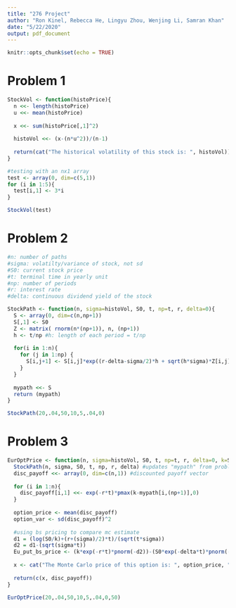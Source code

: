 ```yaml
---
title: "276 Project"
author: "Ron Kinel, Rebecca He, Lingyu Zhou, Wenjing Li, Samran Khan"
date: "5/22/2020"
output: pdf_document
---
```


```r
knitr::opts_chunk$set(echo = TRUE)
```


# Problem 1
```r
StockVol <- function(histoPrice){
  n <<- length(histoPrice)
  u <<- mean(histoPrice)
  
  x <<- sum(histoPrice[,1]^2)
  
  histoVol <<- (x-(n*u^2))/(n-1)
  
  return(cat("The historical volatility of this stock is: ", histoVol))
}

#testing with an nx1 array
test <- array(0, dim=c(5,1))
for (i in 1:5){
  test[i,1] <- 3*i
}

StockVol(test)
```


# Problem 2
```r
#n: number of paths
#sigma: volatilty/variance of stock, not sd
#S0: current stock price
#t: terminal time in yearly unit
#np: number of periods
#r: interest rate
#delta: continuous dividend yield of the stock

StockPath <- function(n, sigma=histoVol, S0, t, np=t, r, delta=0){
  S <- array(0, dim=c(n,np+1))
  S[,1] <- S0
  Z <- matrix( rnorm(n*(np+1)), n, (np+1))
  h <- t/np #h: length of each period = t/np
  
  for(i in 1:n){
    for (j in 1:np) {
      S[i,j+1] <- S[i,j]*exp((r-delta-sigma/2)*h + sqrt(h*sigma)*Z[i,j])
    }
  }
  
  mypath <<- S
  return (mypath)
}

StockPath(20,.04,50,10,5,.04,0)
```


# Problem 3
```r
EurOptPrice <- function(n, sigma=histoVol, S0, t, np=t, r, delta=0, k=S0){
  StockPath(n, sigma, S0, t, np, r, delta) #updates "mypath" from problem 2 with new values.
  disc_payoff <<- array(0, dim=c(n,1)) #discounted payoff vector
  
  for (i in 1:n){
    disc_payoff[i,1] <<- exp(-r*t)*pmax(k-mypath[i,(np+1)],0)
  }
  
  option_price <- mean(disc_payoff)
  option_var <- sd(disc_payoff)^2
  
  #using bs pricing to compare mc estimate
  d1 = (log(S0/k)+(r+(sigma)/2)*t)/(sqrt(t*sigma))
  d2 = d1-(sqrt(sigma*t))
  Eu_put_bs_price <- (k*exp(-r*t)*pnorm(-d2))-(S0*exp(-delta*t)*pnorm(-d1))
  
  x <- cat("The Monte Carlo price of this option is: ", option_price, ".\nThe variance is: ", option_var, ".\nThe true Black-Scholes price of this option is: ", Eu_put_bs_price, ".\nThe discounted payoff vector is:\n")
  
  return(c(x, disc_payoff))
}

EurOptPrice(20,.04,50,10,5,.04,0,50)
```
